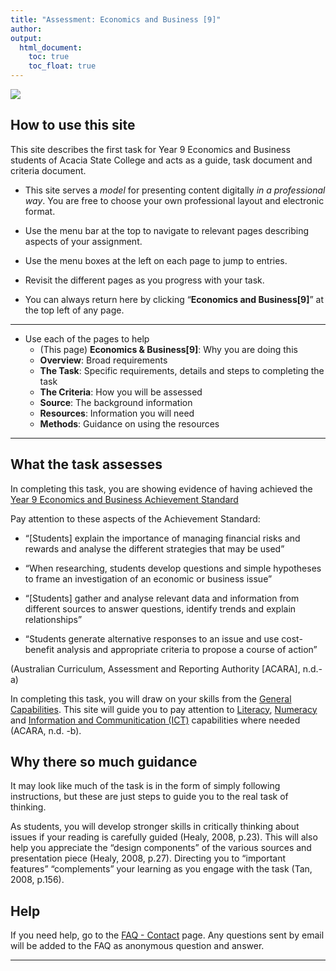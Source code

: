 ```yaml
---
title: "Assessment: Economics and Business [9]"
author:  
output:
  html_document:
    toc: true
    toc_float: true
---
```


<div style="position: relative; bottom: 0; left: 0; width: 30%;">
  ![](images/AscLogo.png) 
</div>

## How to use this site


This site describes the first task for Year 9 Economics and Business students of Acacia State College and acts as a guide, task document and criteria document. 

* This site serves a _model_ for presenting content digitally _in a professional way_. You are free to choose your own professional layout and electronic format.

* Use the menu bar at the top to navigate to relevant pages describing aspects of your assignment.

* Use the menu boxes at the left on each page to jump to entries.

* Revisit the different pages as you progress with your task.

* You can always return here by clicking "**Economics and Business[9]**" at the top left of any page.



***

* Use each of the pages to help
    + (This page) **Economics & Business[9]**: Why you are doing this 
    + **Overview**: Broad requirements
    + **The Task**: Specific requirements, details and steps to completing the task
    + **The Criteria**: How you will be assessed
    + **Source**: The background information
    + **Resources**: Information you will need
    + **Methods**: Guidance on using the resources
    
***

## What the task assesses

In completing this task, you are showing evidence of having achieved the [Year 9 Economics and Business Achievement Standard](https://www.australiancurriculum.edu.au/f-10-curriculum/humanities-and-social-sciences/economics-and-business/?year=12559&strand=Economics+and+Business+Knowledge+and+Understanding&strand=Economics+and+Business+Skills&capability=ignore&capability=Literacy&capability=Numeracy&capability=Information+and+Communication+Technology+%28ICT%29+Capability&capability=Critical+and+Creative+Thinking&capability=Personal+and+Social+Capability&capability=Ethical+Understanding&capability=Intercultural+Understanding&priority=ignore&priority=Aboriginal+and+Torres+Strait+Islander+Histories+and+Cultures&priority=Asia+and+Australia%E2%80%99s+Engagement+with+Asia&priority=Sustainability&elaborations=true&elaborations=false&scotterms=false&isFirstPageLoad=false) 

Pay attention to these aspects of the Achievement Standard:

* "[Students] explain the importance of managing financial risks and rewards and analyse the different strategies that may be used"

* "When researching, students develop questions and simple hypotheses to frame an investigation of an economic or business issue"

* "[Students] gather and analyse relevant data and information from different sources to answer questions, identify trends and explain relationships" 

* "Students generate alternative responses to an issue and use cost-benefit analysis and appropriate criteria to propose a course of action"

(Australian Curriculum, Assessment and Reporting Authority [ACARA], n.d.-a)


In completing this task, you will draw on your skills from the [General Capabilities](https://www.australiancurriculum.edu.au/f-10-curriculum/general-capabilities). This site will guide you to pay attention to [Literacy](https://www.australiancurriculum.edu.au/f-10-curriculum/general-capabilities/literacy/), [Numeracy](https://www.australiancurriculum.edu.au/f-10-curriculum/general-capabilities/numeracy/) and [Information and Communitication (ICT)](https://www.australiancurriculum.edu.au/f-10-curriculum/general-capabilities/information-and-communication-technology-ict-capability/) capabilities where needed (ACARA, n.d. -b).


## Why there so much guidance

It may look like much of the task is in the form of simply following instructions, but these are just steps to guide you to the real task of thinking.

As students, you will develop stronger skills in critically thinking about issues if your reading is carefully guided (Healy, 2008, p.23). This will also help you appreciate the "design components" of the various sources and presentation piece (Healy, 2008, p.27). Directing you to "important features" "complements" your learning as you engage with the task (Tan, 2008, p.156).

## Help

If you need help, go to the [FAQ - Contact](contact.html) page. Any questions sent by email will be added to the FAQ as anonymous question and answer.

***
